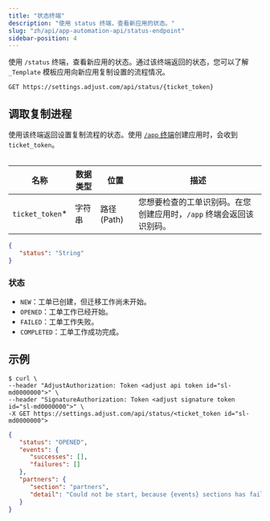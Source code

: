 ```yaml
---
title: "状态终端"
description: "使用 status 终端，查看新应用的状态。"
slug: "zh/api/app-automation-api/status-endpoint"
sidebar-position: 4
---
```


使用 `/status` 终端，查看新应用的状态。通过该终端返回的状态，您可以了解 `_Template` 模板应用向新应用复制设置的流程情况。

```http
GET https://settings.adjust.com/api/status/{ticket_token}
```

## 调取复制进程

使用该终端返回设置复制流程的状态。使用 [`/app` 终端](/zh/api/app-automation-api/app-endpoint)创建应用时，会收到 `ticket_token`。

<Table>

| 名称             | 数据类型 | 位置          | 描述                                                                |
| ---------------- | -------- | ------------- | ------------------------------------------------------------------- |
| `ticket_token`\* | 字符串   | 路径 \(Path\) | 您想要检查的工单识别码。在您创建应用时，`/app` 终端会返回该识别码。 |

</Table>

```json
{
   "status": "String"
}
```

### 状态

-  `NEW`：工单已创建，但迁移工作尚未开始。
-  `OPENED`：工单工作已经开始。
-  `FAILED`：工单工作失败。
-  `COMPLETED`：工单工作成功完成。

## 示例

```console
$ curl \
--header "AdjustAuthorization: Token <adjust api token id="sl-md0000000">" \
--header "SignatureAuthorization: Token <adjust signature token id="sl-md0000000">" \
-X GET https://settings.adjust.com/api/status/<ticket_token id="sl-md0000000">
```

```json
{
   "status": "OPENED",
   "events": {
      "successes": [],
      "failures": []
   },
   "partners": {
      "section": "partners",
      "detail": "Could not be start, because {events} sections has failed"
   }
}
```
